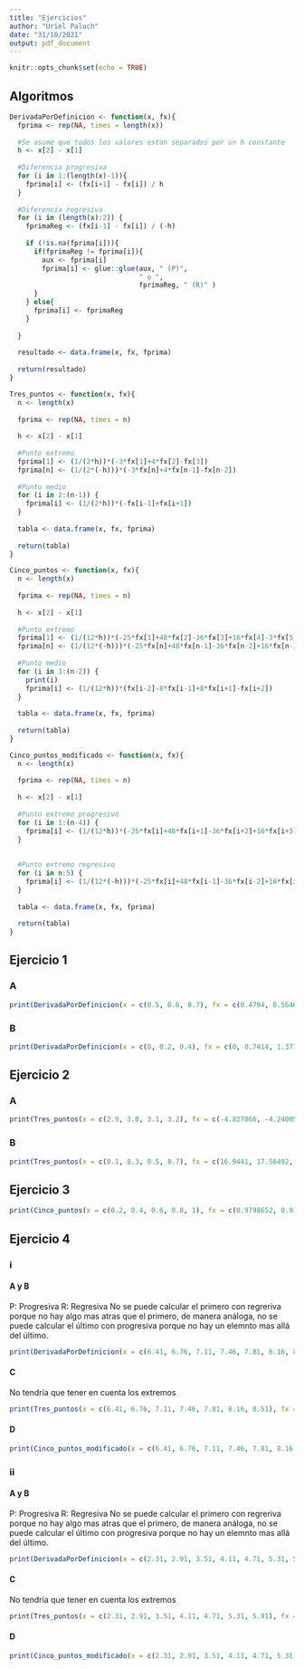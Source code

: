 ```yaml
---
title: "Ejercicios"
author: "Uriel Paluch"
date: "31/10/2021"
output: pdf_document
---
```


```r
knitr::opts_chunk$set(echo = TRUE)
```

## Algoritmos

```r
DerivadaPorDefinicion <- function(x, fx){
  fprima <- rep(NA, times = length(x))
  
  #Se asume que todos los valores estan separados por un h constante
  h <- x[2] - x[1]
  
  #Diferencia progresiva
  for (i in 1:(length(x)-1)){
    fprima[i] <- (fx[i+1] - fx[i]) / h
  }
  
  #Diferencia regresiva
  for (i in (length(x):2)) {
    fprimaReg <- (fx[i-1] - fx[i]) / (-h)
    
    if (!is.na(fprima[i])){
      if(fprimaReg != fprima[i]){
        aux <- fprima[i]
        fprima[i] <- glue::glue(aux, " (P)",
                                " o ",
                                fprimaReg, " (R)" )
      }  
    } else{
      fprima[i] <- fprimaReg
    }
    
  }
  
  resultado <- data.frame(x, fx, fprima)
  
  return(resultado)
}
```

```r
Tres_puntos <- function(x, fx){
  n <- length(x)
  
  fprima <- rep(NA, times = n)
  
  h <- x[2] - x[1]
  
  #Punto extremo
  fprima[1] <- (1/(2*h))*(-3*fx[1]+4*fx[2]-fx[3])
  fprima[n] <- (1/(2*(-h)))*(-3*fx[n]+4*fx[n-1]-fx[n-2])
  
  #Punto medio
  for (i in 2:(n-1)) {
    fprima[i] <- (1/(2*h))*(-fx[i-1]+fx[i+1])
  }
  
  tabla <- data.frame(x, fx, fprima)
  
  return(tabla)
}
```

```r
Cinco_puntos <- function(x, fx){
  n <- length(x)
  
  fprima <- rep(NA, times = n)
  
  h <- x[2] - x[1]
  
  #Punto extremo
  fprima[1] <- (1/(12*h))*(-25*fx[1]+48*fx[2]-36*fx[3]+16*fx[4]-3*fx[5])
  fprima[n] <- (1/(12*(-h)))*(-25*fx[n]+48*fx[n-1]-36*fx[n-2]+16*fx[n-3]-3*fx[n-4])
  
  #Punto medio
  for (i in 3:(n-2)) {
    print(i)
    fprima[i] <- (1/(12*h))*(fx[i-2]-8*fx[i-1]+8*fx[i+1]-fx[i+2])
  }
  
  tabla <- data.frame(x, fx, fprima)
  
  return(tabla)
}
```

```r
Cinco_puntos_modificado <- function(x, fx){
  n <- length(x)
  
  fprima <- rep(NA, times = n)
  
  h <- x[2] - x[1]
  
  #Punto extremo progresivo
  for (i in 1:(n-4)) {
    fprima[i] <- (1/(12*h))*(-25*fx[i]+48*fx[i+1]-36*fx[i+2]+16*fx[i+3]-3*fx[i+4])
  }
  
  
  #Punto extremo regresivo
  for (i in n:5) {
    fprima[i] <- (1/(12*(-h)))*(-25*fx[i]+48*fx[i-1]-36*fx[i-2]+16*fx[i-3]-3*fx[i-4])
  }
  
  tabla <- data.frame(x, fx, fprima)
  
  return(tabla)
}
```


## Ejercicio 1

### A
```r
print(DerivadaPorDefinicion(x = c(0.5, 0.6, 0.7), fx = c(0.4794, 0.5646, 0.6442)))
```

### B
```r
print(DerivadaPorDefinicion(x = c(0, 0.2, 0.4), fx = c(0, 0.7414, 1.3718)))
```

## Ejercicio 2

### A
```r
print(Tres_puntos(x = c(2.9, 3.0, 3.1, 3.2), fx = c(-4.827866, -4.240058, -3.496909, -2.596792)))
```


### B
```r
print(Tres_puntos(x = c(8.1, 8.3, 8.5, 8.7), fx = c(16.9441, 17.56492, 18.19056, 18.82091)))
```

## Ejercicio 3

```r
print(Cinco_puntos(x = c(0.2, 0.4, 0.6, 0.8, 1), fx = c(0.9798652, 0.9177710, 0.8080348, 0.6386093, 0.3843735)))
```

## Ejercicio 4

### i

#### A y B
P: Progresiva
R: Regresiva
No se puede calcular el primero con regreriva porque no hay algo mas atras que el primero, de manera análoga, no se puede calcular el último con progresiva porque no hay un elemnto mas allá del último.
```r
print(DerivadaPorDefinicion(x = c(6.41, 6.76, 7.11, 7.46, 7.81, 8.16, 8.51), fx = c(4.0951, 5.1989, 6.1303, 6.7893, 7.1079, 7.0591, 6.6598)))
```

#### C
No tendría que tener en cuenta los extremos
```r
print(Tres_puntos(x = c(6.41, 6.76, 7.11, 7.46, 7.81, 8.16, 8.51), fx = c(4.0951, 5.1989, 6.1303, 6.7893, 7.1079, 7.0591, 6.6598)))
```

#### D
```r
print(Cinco_puntos_modificado(x = c(6.41, 6.76, 7.11, 7.46, 7.81, 8.16, 8.51), fx = c(4.0951, 5.1989, 6.1303, 6.7893, 7.1079, 7.0591, 6.6598)))
```

### ii

#### A y B
P: Progresiva
R: Regresiva
No se puede calcular el primero con regreriva porque no hay algo mas atras que el primero, de manera análoga, no se puede calcular el último con progresiva porque no hay un elemnto mas allá del último.
```r
print(DerivadaPorDefinicion(x = c(2.31, 2.91, 3.51, 4.11, 4.71, 5.31, 5.91), fx = c(3.8915, 2.8249, 1.4308, 0.3549, 0.0994, 0.8591, 2.4595)))
```

#### C
No tendría que tener en cuenta los extremos
```r
print(Tres_puntos(x = c(2.31, 2.91, 3.51, 4.11, 4.71, 5.31, 5.91), fx = c(3.8915, 2.8249, 1.4308, 0.3549, 0.0994, 0.8591, 2.4595)))
```

#### D
```r
print(Cinco_puntos_modificado(x = c(2.31, 2.91, 3.51, 4.11, 4.71, 5.31, 5.91), fx = c(3.8915, 2.8249, 1.4308, 0.3549, 0.0994, 0.8591, 2.4595)))
```
